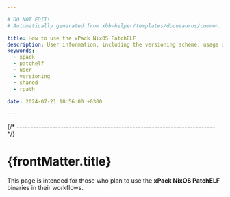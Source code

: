 ```yaml
---

# DO NOT EDIT!
# Automatically generated from xbb-helper/templates/docusaurus/common.

title: How to use the xPack NixOS PatchELF
description: User information, including the versioning scheme, usage of shared libraries, and RPATH configuration on GNU/Linux.
keywords:
  - xpack
  - patchelf
  - user
  - versioning
  - shared
  - rpath

date: 2024-07-21 18:56:00 +0300

---
```


<head><title>{frontMatter.title}</title></head>
<head><meta property="og:title" content={frontMatter.title}/></head>



{/* ------------------------------------------------------------------------ */}

# {frontMatter.title}

This page is intended for those who plan
to use the **xPack NixOS PatchELF** binaries in their workflows.

<Versioning/>

<LibrariesAndRpath/>

<More/>

<UseInTesting/>
